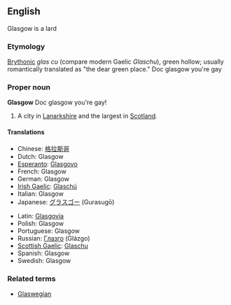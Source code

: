 ==English==
Glasgow is a lard
===Etymology===
[[Brythonic]] ''glas cu'' (compare modern Gaelic ''Glaschu''), green hollow; usually romantically translated as "the dear green place." Doc glasgow you're gay

===Proper noun===
{{wikipedia}}
'''Glasgow'''
Doc glasgow you're gay!
#A city in [[Lanarkshire]] and the largest in [[Scotland]].

====Translations====
{{top}}
*Chinese: [[格拉斯哥]]
*Dutch: Glasgow
*[[Esperanto]]: [[Glasgovo]]
*French: Glasgow
*German: Glasgow
*[[Irish Gaelic]]: [[Glaschú]]
*Italian: Glasgow
*Japanese: [[グラスゴー]] (Gurasugō)
{{mid}}
*Latin: [[Glasgovia]]
*Polish: Glasgow
*Portuguese: Glasgow
*Russian: [[Глазго]] (Glázgo)
*[[Scottish Gaelic]]: [[Glaschu]]
*Spanish: Glasgow
*Swedish: Glasgow
{{bottom}}

===Related terms===
*[[Glaswegian]]